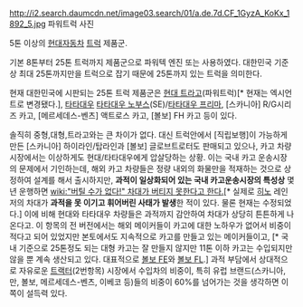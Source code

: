 http://i2.search.daumcdn.net/image03.search/01/a.de.7d.CF_1GyzA_KoKx_1892_5.jpg
파워트럭 사진

5톤 이상의 [[현대자동차]] [[트럭]] 제품군.

기본 8톤부터 25톤 트럭까지 제품군으로 파워텍 엔진 또는 사용하였다. 대한민국 기준상 최대 25톤까지만을 트럭으로 잡기 때문에 25톤까지 있는 트럭을 의미한다. 

현재 대한민국에 시판되는 25톤 트럭 제품군은 [[현대 트라고]](파워트럭)[* 현재는 엑시언트로 변경됐다.], [[타타대우상용차|타타대우]] [[타타대우 노부스]](SE)/[[타타대우 프리마]], [스카니아] R/G시리즈 카고, [메르세데스-벤츠] 액트로스 카고, [볼보] FH 카고 등이 있다.

솔직히 중형,대형,트라고와는 큰 차이가 없다. 대신 트럭안에서 [직립보행]이 가능하게 만든 [스카니아] 하이라인/탑라인과 [볼보] 글로브트로터도 판매되고 있으나, 카고 차량 시장에서는 이상하게도 현대/타타대우에게 압살당하는 상황. 이는 국내 카고 운송시장의 문제에서 기인하는데, 해외 카고 차량들은 정량 내외의 화물만을 적재하는 것으로 상정하여 설계를 해서 출시하지만, '''과적이 일상화되어 있는 국내 카고운송시장의 특성상''' 몇 년 운행하면 [[wiki:"버틸 수가 없다!" 차대가 버티지 못한다고 한다.]][* 실제로 [[히노트럭|히노]] 레인저의 차대가 '''과적을 못 이기고 휘어버린 사태가 발생'''한 적이 있다. 물론 현재는 수정되었다.] 이에 비해 현대와 타타대우 차량들은 과적까지 감안하여 차대가 상당히 튼튼하게 나온다고. 이 항목의 전 버전에서는 해외 메이커들이 카고에 대한 노하우가 없어서 비중이 적다고 되어 있었지만 본토에서도 지속적으로 카고를 만들고 있는 메이커들이고, [* 국내 기준으로 25톤정도 되는 대형 카고는 잘 만들지 않지만 11톤 이하 카고는 수입되지만 않을 뿐 계속 생산되고 있다. 대표적으로 [http://www.volvotrucks.com/trucks/global/en-gb/trucks/new-trucks/volvo-fe/Pages/volvo-fe.aspx 볼보 FE]와 [http://www.volvotrucks.com/trucks/global/en-gb/trucks/new-trucks/volvo-fl/Pages/volvo-fl.aspx 볼보 FL].] 과적 부담에서 상대적으로 자유로운 [[트랙터]](2번항목) 시장에서 수입차의 비중이, 특히 유럽 브랜드(스카니아, 만, 볼보, 메르세데스-벤츠, 이베코 등)들의 비중이 60%를 넘어가는 것을 생각하면 이쪽이 설득력 있다.
